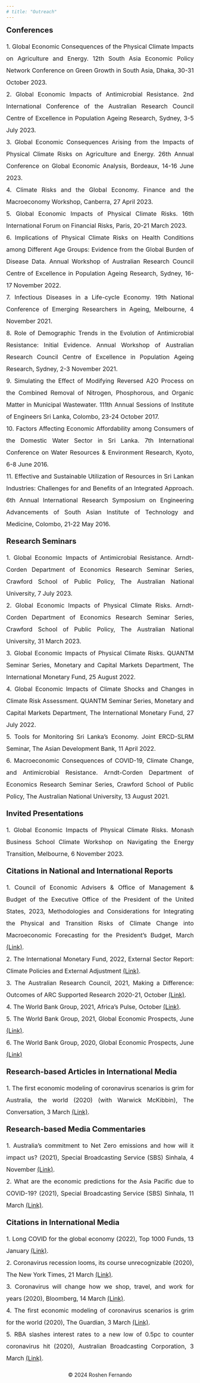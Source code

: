 ---
# title: "Outreach"
---
<div align = "left" style="font-size: 20px"> **Conferences** </div>
<p align = "justify" style="font-size: 16px; line-height: 2; margin-bottom: 18px; list-style-type: none">
<span style="list-style-type: none;"> 
1. Global Economic Consequences of the Physical Climate Impacts on Agriculture and Energy. 12th South Asia Economic Policy Network Conference on Green Growth in South Asia, Dhaka, 30-31 October 2023.
</span><br>
<span style="list-style-type: none;"> 
2. Global Economic Impacts of Antimicrobial Resistance. 2nd International Conference of the Australian Research Council Centre of Excellence in Population Ageing Research, Sydney, 3-5 July 2023.
</span><br>
<span style="list-style-type: none;"> 
3. Global Economic Consequences Arising from the Impacts of Physical Climate Risks on Agriculture and Energy. 26th Annual Conference on Global Economic Analysis, Bordeaux, 14-16 June 2023.
</span><br>
<span style="list-style-type: none;"> 
4. Climate Risks and the Global Economy. Finance and the Macroeconomy Workshop, Canberra, 27 April 2023.
</span><br>
<span style="list-style-type: none;"> 
5. Global Economic Impacts of Physical Climate Risks. 16th International Forum on Financial Risks, Paris, 20-21 March 2023.
</span><br>
<span style="list-style-type: none;"> 
6. Implications of Physical Climate Risks on Health Conditions among Different Age Groups: Evidence from the Global Burden of Disease Data. Annual Workshop of Australian Research Council Centre of Excellence in Population Ageing Research, Sydney, 16-17 November 2022.
</span><br>
<span style="list-style-type: none;">
7. Infectious Diseases in a Life-cycle Economy. 19th National Conference of Emerging Researchers in Ageing, Melbourne, 4 November 2021.
</span><br>
<span style="list-style-type: none;">
8. Role of Demographic Trends in the Evolution of Antimicrobial Resistance: Initial Evidence. Annual Workshop of Australian Research Council Centre of Excellence in Population Ageing Research, Sydney, 2-3 November 2021.
</span><br>
<span style="list-style-type: none;"> 
9. Simulating the Effect of Modifying Reversed A2O Process on the Combined Removal of Nitrogen, Phosphorous, and Organic Matter in Municipal Wastewater. 111th Annual Sessions of Institute of Engineers Sri Lanka, Colombo, 23-24 October 2017.
</span><br>
<span style="list-style-type: none;"> 
10. Factors Affecting Economic Affordability among Consumers of the Domestic Water Sector in Sri Lanka. 7th International Conference on Water Resources & Environment Research, Kyoto, 6-8 June 2016.
</span><br>
<span style="list-style-type: none;"> 
11. Effective and Sustainable Utilization of Resources in Sri Lankan Industries: Challenges for and Benefits of an Integrated Approach. 6th Annual International Research Symposium on Engineering Advancements of South Asian Institute of Technology and Medicine, Colombo, 21-22 May 2016.
</p>

<div align = "left" style="font-size: 20px"> **Research Seminars** </div>
<p align = "justify" style="font-size: 16px; line-height: 2; margin-bottom: 18px; list-style-type: none">
<span style="list-style-type: none;"> 
1. Global Economic Impacts of Antimicrobial Resistance. Arndt-Corden Department of Economics Research Seminar Series, Crawford School of Public Policy, The Australian National University, 7 July 2023.
</span><br>
<span style="list-style-type: none;">
2. Global Economic Impacts of Physical Climate Risks. Arndt-Corden Department of Economics Research Seminar Series, Crawford School of Public Policy, The Australian National University, 31 March 2023.
</span><br>
<span style="list-style-type: none;"> 
3. Global Economic Impacts of Physical Climate Risks. QUANTM Seminar Series, Monetary and Capital Markets Department, The International Monetary Fund, 25 August 2022.
</span><br>
<span style="list-style-type: none;"> 
4. Global Economic Impacts of Climate Shocks and Changes in Climate Risk Assessment. QUANTM Seminar Series, Monetary and Capital Markets Department, The International Monetary Fund, 27 July 2022.
</span><br>
<span style="list-style-type: none;"> 
5. Tools for Monitoring Sri Lanka's Economy. Joint ERCD-SLRM Seminar, The Asian Development Bank, 11 April 2022.
</span><br>
<span style="list-style-type: none;"> 
6. Macroeconomic Consequences of COVID-19, Climate Change, and Antimicrobial Resistance. Arndt-Corden Department of Economics Research Seminar Series, Crawford School of Public Policy, The Australian National University, 13 August 2021.
</p>

<div align = "left" style="font-size: 20px"> **Invited Presentations** </div>
<p align = "justify" style="font-size: 16px; line-height: 2; margin-bottom: 18px; list-style-type: none">
<span style="list-style-type: none;"> 
1. Global Economic Impacts of Physical Climate Risks. Monash Business School Climate Workshop on Navigating the Energy Transition, Melbourne, 6 November 2023.
</p>

<div align = "left" style="font-size: 20px"> **Citations in National and International Reports** </div>
<p align = "justify" style="font-size: 16px; line-height: 2; margin-bottom: 18px; list-style-type: none">
<span style="list-style-type: none;"> 
1. Council of Economic Advisers & Office of Management & Budget of the Executive Office of the President of the United States, 2023, Methodologies and Considerations for Integrating the Physical and Transition Risks of Climate Change into Macroeconomic Forecasting for the President's Budget, March [(Link)](https://www.whitehouse.gov/wp-content/uploads/2023/03/CEA-OMB-White-Paper.pdf).
</span><br>
<span style="list-style-type: none;"> 
2. The International Monetary Fund, 2022, External Sector Report: Climate Policies and External Adjustment [(Link)](https://www.imf.org/-/media/Files/Publications/ESR/2022/English/ch2.ashx).
</span><br>
<span style="list-style-type: none;"> 
3. The Australian Research Council, 2021, Making a Difference: Outcomes of ARC Supported Research 2020-21, October [(Link)](https://online.flippingbook.com/view/237082075/).
</span><br>
<span style="list-style-type: none;"> 
4. The World Bank Group, 2021, Africa's Pulse, October [(Link)](https://documents1.worldbank.org/curated/en/786721633587328307/pdf/Africa-s-Pulse-No-24-October-2021-An-Analysis-of-Issues-Shaping-Africa-s-Economic-Future.pdf).
</span><br>
<span style="list-style-type: none;"> 
5. The World Bank Group, 2021, Global Economic Prospects, June [(Link)](https://openknowledge.worldbank.org/entities/publication/e70e9357-8459-5e9b-b069-97c0ad5a9769).
</span><br>
<span style="list-style-type: none;"> 
6. The World Bank Group, 2020, Global Economic Prospects, June [(Link)](https://openknowledge.worldbank.org/entities/publication/d29e6c95-4753-58e8-b368-d03c78cacab5)
</p>

<div align = "left" style="font-size: 20px"> **Research-based Articles in International Media** </div>
<p align = "justify" style="font-size: 16px; line-height: 2; margin-bottom: 18px; list-style-type: none">
<span style="list-style-type: none;"> 1. The first economic modeling of coronavirus scenarios is grim for Australia, the world (2020) (with Warwick McKibbin), The Conversation, 3 March [(Link)](https://theconversation.com/the-first-economic-modelling-of-coronavirus-scenarios-is-grim-for-australia-the-world-132759#comment_2162958).
</span>
</p>

<div align = "left" style="font-size: 20px"> **Research-based Media Commentaries** </div>
<p align = "justify" style="font-size: 16px; line-height: 2; margin-bottom: 18px; list-style-type: none">
<span style="list-style-type: none;">
1. Australia's commitment to Net Zero emissions and how will it impact us? (2021), Special Broadcasting Service (SBS) Sinhala, 4 November [(Link)](https://www.sbs.com.au/language/english/audio/australia-s-commitment-to-net-zero-emissions-and-how-will-it-impact-us).
</span><br>
<span style="list-style-type: none;">
2. What are the economic predictions for the Asia Pacific due to COVID-19? (2021), Special Broadcasting Service (SBS) Sinhala, 11 March [(Link)](https://www.sbs.com.au/language/english/audio/what-are-the-economic-predictions-for-asia-pacific-due-to-covid-19).
</span><br>
</p>

<div align = "left" style="font-size: 20px"> **Citations in International Media** </div>
<p align = "justify" style="font-size: 16px; line-height: 2; margin-bottom: 18px; list-style-type: none">
<span style="list-style-type: none;">
1. Long COVID for the global economy (2022), Top 1000 Funds, 13 January [(Link)](https://www.top1000funds.com/2022/01/long-covid-for-the-global-economy/).
</span><br>
<span style="list-style-type: none;">
2. Coronavirus recession looms, its course unrecognizable (2020), The New York Times, 21 March [(Link)](https://www.nytimes.com/2020/03/21/business/economy/coronavirus-recession.html).
</span><br>
<span style="list-style-type: none;">
3. Coronavirus will change how we shop, travel, and work for years (2020), Bloomberg, 14 March [(Link)](https://www.bloomberg.com/news/articles/2020-03-13/coronavirus-will-change-how-we-shop-travel-and-work-for-years).
</span><br>
<span style="list-style-type: none;">
4. The first economic modeling of coronavirus scenarios is grim for the world (2020), The Guardian, 3 March [(Link)](https://www.theguardian.com/australia-news/2020/mar/03/the-first-economic-modelling-of-coronavirus-scenarios-is-grim-for-the-world).
</span><br>
<span style="list-style-type: none;">
5. RBA slashes interest rates to a new low of 0.5pc to counter coronavirus hit (2020), Australian Broadcasting Corporation, 3 March [(Link)](https://www.abc.net.au/news/2020-03-03/reserve-bank-slashes-interest-rates-over-coronavirus/12020950).
</p>

<div style="text-align: center; margin-top: 20px;"> <p>&copy; 2024 Roshen Fernando</p> </div>